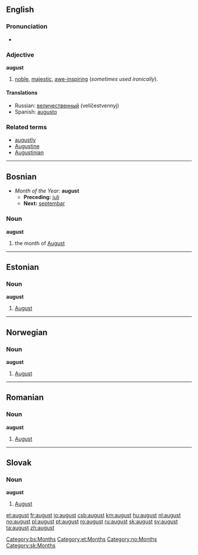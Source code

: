 {{see|August}}
==English==

===Pronunciation===
*{{audio|en-us-august.ogg|Audio (US)}}

===Adjective===
'''august'''

# [[noble]], [[majestic]], [[awe-inspiring]] (''sometimes used ironically'').

====Translations====
*Russian: [[величественный]] (velíčestvennyj)
*Spanish: [[augusto]]

===Related terms===
*[[augustly]]
*[[Augustine]]
*[[Augustinian]]

----

==Bosnian==
*''Month of the Year:'' '''august'''
**'''Preceding:''' [[juli]]
**'''Next:''' [[septembar]]
===Noun===
'''august''' {{m}}
#the month of [[August]]
[[Category:bs:Months]]

----

==Estonian==

===Noun===
'''august'''

# [[August]]

----

==Norwegian==
===Noun===
'''august'''

# [[August]]

----

==Romanian==
===Noun===
'''august'''

# [[August]]

----

==Slovak==
===Noun===
'''august''' {{m}}

# [[August]]


[[Category:et:Months]]
[[Category:no:Months]]
[[Category:sk:Months]]

[[et:august]]
[[fr:august]]
[[io:august]]
[[csb:august]]
[[km:august]]
[[hu:august]]
[[nl:august]]
[[no:august]]
[[pl:august]]
[[pt:august]]
[[ro:august]]
[[ru:august]]
[[sk:august]]
[[sv:august]]
[[ta:august]]
[[zh:august]]